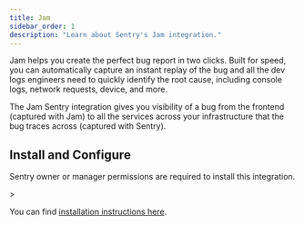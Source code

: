 ```yaml
---
title: Jam
sidebar_order: 1
description: "Learn about Sentry's Jam integration."
---
```


Jam helps you create the perfect bug report in two clicks. Built for speed, you can automatically capture an instant replay of the bug and all the dev logs engineers need to quickly identify the root cause, including console logs, network requests, device, and more.

The Jam Sentry integration gives you visibility of a bug from the frontend (captured with Jam) to all the services across your infrastructure that the bug traces across (captured with Sentry).

## Install and Configure

<Alert>

Sentry owner or manager permissions are required to install this integration.

</Alert>>

You can find [installation instructions here](https://jam.dev/docs/integrations/sentry).
